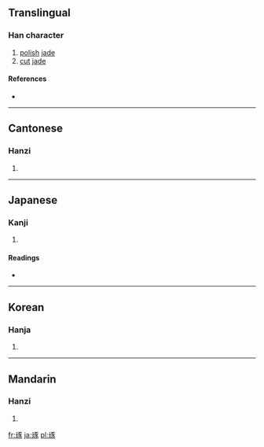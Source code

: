 ==Translingual==

===Han character===
{{Han char|rn=96|rad=玉|as=08|sn=12|four=1113<sub>2</sub>|canj=一土一尸人 (MGMSO)}}

# [[polish]] [[jade]]
# [[cut]] [[jade]]

====References====
* {{Han ref|kx=0734.190|dkj=21058|dj=1146.210|hdz=21120.120|uh=7422|ud=29730|bh=B55A|bd=46426}}

----

==Cantonese==

===Hanzi===
{{yue-hanzi|jyut=|y=deuk3}}

# {{defn|Cantonese}}

----

==Japanese==

===Kanji===
{{ja-kanji|grade=|rs=玉08}}

# {{defn|Japanese}}

====Readings====
* {{ja-readings|on=[[たく]] (taku)|kun=[[みがく]] (migaku)}}

----

==Korean==

===Hanja===
{{ko-hanja|hangeul=탁|eumhun=|rv=tak|mr=t'ak|y=thak}}

# {{defn|Korean}}

----

==Mandarin==

===Hanzi===
{{cmn-hanzi|pin=[[zhuó]] ([[zhuo2]])|wg=cho<sup>2</sup>}}

# {{defn|Mandarin}}

[[fr:琢]]
[[ja:琢]]
[[pl:琢]]